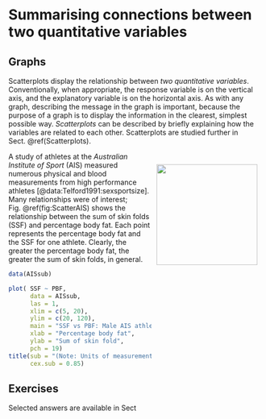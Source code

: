 # Summarising connections between two quantitative variables

## Graphs

Scatterplots display the relationship between *two quantitative variables*.
Conventionally, when appropriate, the response variable is on the vertical axis, and the explanatory variable is on the horizontal axis.
As with any graph, describing the message in the graph is important, because the purpose of a graph is to display the information in the clearest, simplest possible way.
*Scatterplots* can be described by briefly explaining how the variables are related to each other.
Scatterplots are studied further in Sect.\ \@ref(Scatterplots).



<div style="float:right; width: 222x; border: 1px; padding:10px">
<img src="Illustrations/pexels-jim-de-ramos-1263349.jpg" width="200px"/>
</div>


::: {.example #Scatterplots2 name="Scatterplots"}
A study of athletes at the *Australian Institute of Sport* (AIS) measured numerous physical and blood measurements from high performance athletes [@data:Telford1991:sexsportsize].
Many relationships were of interest; Fig.\ \@ref(fig:ScatterAIS) shows the relationship between the sum of skin folds (SSF) and percentage body fat.
Each point represents the percentage body fat and the SSF for one athlete.
Clearly, the greater the percentage body fat, the greater the sum of skin folds, in general.
:::

	
```r
data(AISsub)

plot( SSF ~ PBF,
      data = AISsub,
      las = 1,
      xlim = c(5, 20),
      ylim = c(20, 120),
      main = "SSF vs PBF: Male AIS athletes",
      xlab = "Percentage body fat",
      ylab = "Sum of skin fold",
      pch = 19)
title(sub = "(Note: Units of measurement for SSF not given)", 
      cex.sub = 0.85)
```


## Exercises

Selected answers are available in Sect

